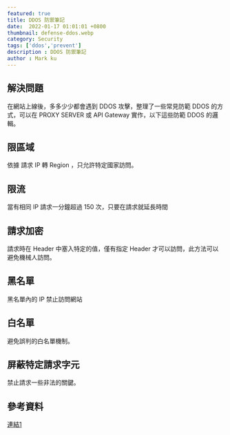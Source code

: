 ```yaml
---
featured: true
title: DDOS 防禦筆記
date:  2022-01-17 01:01:01 +0800
thumbnail: defense-ddos.webp
category: Security
tags: ['ddos','prevent']
description : DDOS 防禦筆記
author : Mark ku
---
```

## 解決問題
在網站上線後，多多少少都會遇到 DDOS 攻擊，整理了一些常見防範 DDOS 的方式，可以在 PROXY SERVER 或 API Gateway 實作，以下這些防範 DDOS 的邏輯。

## 限區域
依據 請求 IP 轉 Region ，只允許特定國家訪問。

## 限流
當有相同 IP 請求一分鐘超過 150 次，只要在請求就延長時間 
 
## 請求加密
請求時在 Header 中塞入特定的值，僅有指定 Header 才可以訪問，此方法可以避免機械人訪問。

## 黑名單 
黑名單內的 IP 禁止訪問網站

## 白名單
避免誤判的白名單機制。

## 屏蔽特定請求字元
禁止請求一些非法的關鍵。

## 參考資料
[連結1](https://ldqk.xyz/1769?t=uohqz6y61urk)

